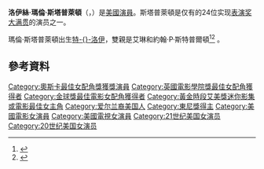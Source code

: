 {{NoteTA
| G1 = Show
| G2 = Movie
}}
{{infobox actor
|type = 女演員
|image=Maureen Stapleton Charles Durning Queen of the Stardust Ballroom.jpg
|caption = 1975年的斯塔普萊頓（左）與[[查理士·鄧寧|查理士·鄧寧]]
|birth_date={{birth date|1925|6|21}}
|birth_place=[[美國|美國]][[紐約州|紐約州]][[特洛伊_(紐約州)|特洛伊]]
|death_date={{death date and age|2006|3|13|1925|6|21}}
|death_place=美國[[麻薩諸塞州|麻薩諸塞州]]{{link-en|萊諾克斯|Lenox, Massachusetts}}
|birth_name=Lois Maureen Stapleton
|spouse={{marriage|Max A. Allentuck|1949|1959}}<br>{{marriage|David Rayfiel|1963|1966}}
|academyawards = '''[[奧斯卡最佳女配角獎|最佳女配角]]'''<br>1981《[[烽火赤焰萬里情|烽火赤焰萬里情]]》
|goldenglobeawards = '''[[金球獎最佳電影女配角|最佳電影女配角]]'''<br>1970 《[[國際機場|國際機場]]》
|emmyawards = '''有限影集/電視電影最佳女主角'''<br>1968 《Among the Paths to Eden》
|baftaawards = '''[[英國電影學院獎最佳女配角|最佳女配角]]'''<br>1982《[[烽火赤焰萬里情|烽火赤焰萬里情]]》
|tonyawards='''最佳話劇女主角'''<br>1971 "The Gingerbread Lady" <br> '''最佳話劇女配角'''<br>1951 "The Rose Tattoo"
}}

'''洛伊絲·瑪倫·斯塔普萊頓'''（{{lang-en|Lois Maureen Stapleton}}，{{bd|1925年|6月21日|2006年|3月13日}}）是[[美國|美國]][[演員|演員]]。斯塔普萊頓是仅有的24位实现[[表演奖大满贯|表演奖大满贯]]的演员之一。

瑪倫·斯塔普萊頓出生[[特洛伊_(紐約州)|特-{}-洛伊]]，雙親是艾琳和約翰·P·斯特普爾頓<ref>{{cite news | author=Sean O’Driscol | title=Stapleton, Oscar Winner, Dies at 80 | url=http://www.irishabroad.com/news/irishinamerica/entertainment/StapletonOscarWinnerDiesat80.asp | work=Irish Abroad | date=March 2006 | accessdate=2008-05-11 | archive-date=2016-03-03 | archive-url=https://web.archive.org/web/20160303212347/http://www.irishabroad.com/news/irishinamerica/entertainment/StapletonOscarWinnerDiesat80.asp | dead-url=no }}</ref><ref>{{cite news | author=Tom Vallance | title=Maureen Stapleton | url=http://www.findarticles.com/p/articles/mi_qn4158/is_20060315/ai_n16218780 | work=The Independent | date=15 March 2006 | accessdate=2008-05-11 | archive-date=2015-09-24 | archive-url=https://web.archive.org/web/20150924114809/http://www.findarticles.com/p/articles/mi_qn4158/is_20060315/ai_n16218780 | dead-url=no }}</ref> 。

== 參考資料 ==
{{reflist}}

{{奧斯卡最佳女配角獎 (1981–2000)}}
{{英國電影學院獎最佳女配角}}
{{金球獎最佳電影女配角}}
{{黃金時段艾美獎迷你影集／電視電影最佳女主角}}
{{國家影評人協會獎最佳女配角}}
{{托尼獎最佳話劇女主角}}
{{表演奖大满贯}}
{{Authority control}}
{{DEFAULTSORT: Stapleton, Maureen}}
[[Category:奧斯卡最佳女配角獎獲獎演員|Category:奧斯卡最佳女配角獎獲獎演員]]
[[Category:英國電影學院獎最佳女配角獲得者|Category:英國電影學院獎最佳女配角獲得者]]
[[Category:金球獎最佳電影女配角獲得者|Category:金球獎最佳電影女配角獲得者]]
[[Category:黃金時段艾美獎迷你影集或電影最佳女主角|Category:黃金時段艾美獎迷你影集或電影最佳女主角]]
[[Category:爱尔兰裔美国人|Category:爱尔兰裔美国人]]
[[Category:東尼獎得主|Category:東尼獎得主]]
[[Category:美國電影女演員|Category:美國電影女演員]]
[[Category:美國電視女演員|Category:美國電視女演員]]
[[Category:21世纪美国女演员|Category:21世纪美国女演员]]
[[Category:20世纪美国女演员|Category:20世纪美国女演员]]